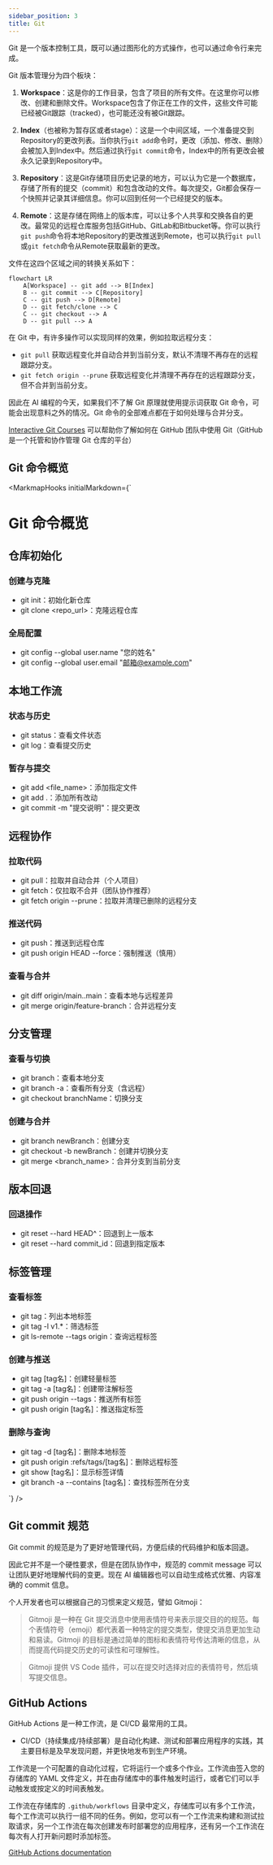 ```yaml
---
sidebar_position: 3
title: Git
---
```


Git 是一个版本控制工具，既可以通过图形化的方式操作，也可以通过命令行来完成。

Git 版本管理分为四个板块：

1. **Workspace**：这是你的工作目录，包含了项目的所有文件。在这里你可以修改、创建和删除文件。Workspace包含了你正在工作的文件，这些文件可能已经被Git跟踪（tracked），也可能还没有被Git跟踪。

2. **Index**（也被称为暂存区或者stage）：这是一个中间区域，一个准备提交到Repository的更改列表。当你执行`git add`命令时，更改（添加、修改、删除）会被加入到Index中。然后通过执行`git commit`命令，Index中的所有更改会被永久记录到Repository中。

3. **Repository**：这是Git存储项目历史记录的地方，可以认为它是一个数据库，存储了所有的提交（commit）和包含改动的文件。每次提交，Git都会保存一个快照并记录其详细信息。你可以回到任何一个已经提交的版本。

4. **Remote**：这是存储在网络上的版本库，可以让多个人共享和交换各自的更改。最常见的远程仓库服务包括GitHub、GitLab和Bitbucket等。你可以执行`git push`命令将本地Repository的更改推送到Remote，也可以执行`git pull`或`git fetch`命令从Remote获取最新的更改。

文件在这四个区域之间的转换关系如下：

```mermaid
flowchart LR
    A[Workspace] -- git add --> B[Index]
    B -- git commit --> C[Repository]
    C -- git push --> D[Remote]
    D -- git fetch/clone --> C
    C -- git checkout --> A
    D -- git pull --> A
```

在 Git 中，有许多操作可以实现同样的效果，例如拉取远程分支：

- `git pull` 获取远程变化并自动合并到当前分支，默认不清理不再存在的远程跟踪分支。
- `git fetch origin --prune` 获取远程变化并清理不再存在的远程跟踪分支，但不合并到当前分支。

因此在 AI 编程的今天，如果我们不了解 Git 原理就使用提示词获取 Git 命令，可能会出现意料之外的情况。Git 命令的全部难点都在于如何处理与合并分支。

[Interactive Git Courses](https://ooloo.io/project/github-flow/mindset) 可以帮助你了解如何在 GitHub 团队中使用 Git（GitHub 是一个托管和协作管理 Git 仓库的平台）


## Git 命令概览

<MarkmapHooks initialMarkdown={`

# Git 命令概览

## 仓库初始化

### 创建与克隆

- git init：初始化新仓库
- git clone <repo_url>：克隆远程仓库

### 全局配置

- git config --global user.name "您的姓名"
- git config --global user.email "邮箱@example.com"

## 本地工作流

### 状态与历史

- git status：查看文件状态
- git log：查看提交历史

### 暂存与提交

- git add <file_name>：添加指定文件
- git add .：添加所有改动
- git commit -m "提交说明"：提交更改

## 远程协作

### 拉取代码

- git pull：拉取并自动合并（个人项目）
- git fetch：仅拉取不合并（团队协作推荐）
- git fetch origin --prune：拉取并清理已删除的远程分支

### 推送代码

- git push：推送到远程仓库
- git push origin HEAD --force：强制推送（慎用）

### 查看与合并

- git diff origin/main..main：查看本地与远程差异
- git merge origin/feature-branch：合并远程分支

## 分支管理

### 查看与切换

- git branch：查看本地分支
- git branch -a：查看所有分支（含远程）
- git checkout branchName：切换分支

### 创建与合并

- git branch newBranch：创建分支
- git checkout -b newBranch：创建并切换分支
- git merge <branch_name>：合并分支到当前分支

## 版本回退

### 回退操作

- git reset --hard HEAD^：回退到上一版本
- git reset --hard commit_id：回退到指定版本

## 标签管理

### 查看标签

- git tag：列出本地标签
- git tag -l v1.*：筛选标签
- git ls-remote --tags origin：查询远程标签

### 创建与推送

- git tag [tag名]：创建轻量标签
- git tag -a [tag名]：创建带注解标签
- git push origin --tags：推送所有标签
- git push origin [tag名]：推送指定标签

### 删除与查询

- git tag -d [tag名]：删除本地标签
- git push origin :refs/tags/[tag名]：删除远程标签
- git show [tag名]：显示标签详情
- git branch -a --contains [tag名]：查找标签所在分支

`} />

## Git commit 规范

Git commit 的规范是为了更好地管理代码，方便后续的代码维护和版本回退。

因此它并不是一个硬性要求，但是在团队协作中，规范的 commit message 可以让团队更好地理解代码的变更。现在 AI 编辑器也可以自动生成格式优雅、内容准确的 commit 信息。

个人开发者也可以根据自己的习惯来定义规范，譬如 Gitmoji：

> Gitmoji 是一种在 Git 提交消息中使用表情符号来表示提交目的的规范。每个表情符号（emoji）都代表着一种特定的提交类型，使提交消息更加生动和易读。Gitmoji 的目标是通过简单的图标和表情符号传达清晰的信息，从而提高代码提交历史的可读性和可理解性。

> Gitmoji 提供 VS Code 插件，可以在提交时选择对应的表情符号，然后填写提交信息。

## GitHub Actions

GitHub Actions 是一种工作流，是 CI/CD 最常用的工具。

- CI/CD（持续集成/持续部署）是自动化构建、测试和部署应用程序的实践，其主要目标是及早发现问题，并更快地发布到生产环境。

工作流是一个可配置的自动化过程，它将运行一个或多个作业。工作流由签入您的存储库的 YAML 文件定义，并在由存储库中的事件触发时运行，或者它们可以手动触发或按定义的时间表触发。

工作流在存储库的 `.github/workflows` 目录中定义，存储库可以有多个工作流，每个工作流可以执行一组不同的任务。例如，您可以有一个工作流来构建和测试拉取请求，另一个工作流在每次创建发布时部署您的应用程序，还有另一个工作流在每次有人打开新问题时添加标签。

[GitHub Actions documentation](https://docs.github.com/en/actions)

